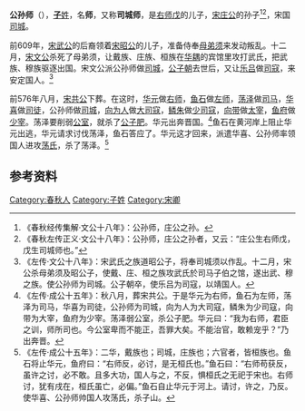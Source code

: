 {{先秦人物信息框
|名称= 公孙师
|图像=
|图说=
|姓=[[子姓|子]]
|氏=
|名=师
|字=
|别名=
|别字=
|谥号=
|时代=[[春秋时期|春秋时期]]
|国家=
|身份=宋国司城
|出生=
|逝世=
|在位=
|父=[[右师戊|右师戊]]
|母=
|正妻=
|妾=
|子女=[[仲江|仲江]]
|太子=
}}
'''公孙师'''（{{bd|？||？||}}），[[子姓|'''子'''姓]]，名'''师'''，又称'''司城师'''，是[[右师戊|右师戊]]的儿子，[[宋庄公|宋庄公]]的孙子<ref>《春秋经传集解·文公十八年》：公孙师，庄公之孙。</ref><ref>《春秋左传正义·文公十八年》：公孙师，庄公之孙者，又云：“庄公生右师戊，戊生司城师也。”</ref>，宋国[[司空|司城]]。

前609年，[[宋武公|宋武公]]的后裔领着[[宋前昭公|宋昭公]]的儿子，准备侍奉[[母弟须|母弟须]]来发动叛乱。十二月，[[宋文公|宋文公]]杀死了母弟须，让戴族、庄族、桓族在[[华耦|华耦]]的宾馆里攻打武氏，把武族、穆族驱逐出国。宋文公派公孙师做[[司城|司城]]，[[宋朝_(人物)|公子朝]]去世后，又让[[乐吕|乐吕]]做[[司寇|司寇]]，来安定国人。<ref>《左传·文公十八年》：宋武氏之族道昭公子，将奉司城须以作乱。十二月，宋公杀母弟须及昭公子，使戴、庄、桓之族攻武氏於司马子伯之馆，遂出武、穆之族。使公孙师为司城。公子朝卒，使乐吕为司寇，以靖国人。</ref>

前576年八月，[[宋共公|宋共公]]下葬。在这时，[[华元|华元]]做[[右师|右师]]，[[鱼石|鱼石]]做[[左师|左师]]，[[荡泽|荡泽]]做[[司马|司马]]，[[华喜|华喜]]做[[司徒|司徒]]，公孙师做[[司城|司城]]，[[向为人|向为人]]做[[大司寇|大司寇]]，[[鳞朱|鳞朱]]做[[少司寇|少司寇]]，[[向带|向带]]做[[太宰|太宰]]，[[鱼府|鱼府]]做[[少宰|少宰]]。荡泽要削弱[[公室|公室]]，就杀了[[公子肥|公子肥]]。华元出奔晋国。<ref>《左传·成公十五年》：秋八月，葬宋共公。于是华元为右师，鱼石为左师，荡泽为司马，华喜为司徒，公孙师为司城，向为人为大司寇，鳞朱为少司寇，向带为大宰，鱼府为少宰。荡泽弱公室，杀公子肥。华元曰：“我为右师，君臣之训，师所司也。今公室卑而不能正，吾罪大矣。不能治官，敢赖宠乎？”乃出奔晋。</ref>鱼石在黄河岸上阻止华元出逃，华元请求讨伐荡泽，鱼石答应了。华元这才回来，派遣华喜、公孙师率领国人进攻[[荡氏|荡氏]]，杀了荡泽。<ref>《左传·成公十五年》：二华，戴族也；司城，庄族也；六官者，皆桓族也。鱼石将止华元，鱼府曰：“右师反，必讨，是无桓氏也。”鱼石曰：“右师苟获反，虽许之讨，必不敢。且多大功，国人与之，不反，惧桓氏之无祀于宋也。右师讨，犹有戌在，桓氏虽亡，必偏。”鱼石自止华元于河上。请讨，许之，乃反。使华喜、公孙师帅国人攻荡氏，杀子山。</ref>

== 参考资料 ==
{{reflist}}

[[Category:春秋人|Category:春秋人]]
[[Category:子姓|Category:子姓]]
[[Category:宋卿|Category:宋卿]]